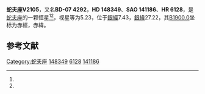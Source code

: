 {{Starbox begin
| name = 蛇夫座V2105
}}
{{Starbox observe
| epoch = [[J2000.0|J2000.0]]
| constell = [[蛇夫座|蛇夫座]]<ref name=SIMBAD>{{cite web
 | url=http://simbad.u-strasbg.fr/simbad/sim-id?Ident=HR+6128
 | title =Pulsating variable Star
 | publisher=Centre de Données astronomiques de Strasbourg
 | work=SIMBAD
 | accessdate=2012-07-13}}</ref><ref name=DATA>{{cite web
 | url=http://vizier.u-strasbg.fr/viz-bin/VizieR-5?-out.add=.&-source=5050&-corr=PK=HR&-out.max=9999&HR=6128
 | title=VizieR Detailed Page
 | accessdate=2012-07-13
 | archive-date=2016-03-05
 | archive-url=https://web.archive.org/web/20160305012950/http://vizier.u-strasbg.fr/viz-bin/VizieR-5?-out.add=.&-source=5050&-corr=PK=HR&-out.max=9999&HR=6128
 | dead-url=no
 }}</ref>
| 星官 = 
| ra = {{RA|16|27|43.5}}<ref name=SIMBAD /><ref name=DATA />
| dec = {{DEC|-7|35|53}}<ref name=SIMBAD /><ref name=DATA />
| appmag_v = 5.23<ref name=SIMBAD /><ref name=DATA />
}}
{{Starbox character
| class = M3-III<ref name=SIMBAD /><ref name=DATA />
| b-v = 1.72<ref name=SIMBAD /><ref name=DATA />
| u-b = 2.07<ref name=SIMBAD /><ref name=DATA />
| r-i = 1.29<ref name=SIMBAD /><ref name=DATA />
| variable = 
}}
{{Starbox astrometry
| radial_v = 2.07
| prop_mo_ra = 99
| parallax = 0.008
| p_error = 
}}
{{Starbox catalog
| names =BD-07 4292，[[SAO星表|SAO]] 141186，[[HD星表|HD]] 148349，[[HR星表|HR]] 6128}}
{{Starbox reference |Simbad=HR+6128}}
{{Starbox end}}

'''蛇夫座V2105'''，又名'''BD-07 4292'''，'''HD 148349'''、'''SAO 141186'''、'''HR 6128'''，是[[蛇夫座|蛇夫座]]的一颗恒星<ref name=SIMBAD /><ref name=DATA />，视星等为5.23，位于[[銀道座標系|銀經]]7.43，[[銀道座標系|銀緯]]27.22，其[[B1900.0|B1900.0]]坐标为赤經{{RA|16|22|20}}，赤緯{{DEC|-7|27.22|10}}。

== 参考文献 ==
{{reflist}}

{{star-stub}}

{{蛇夫座恒星}}
[[Category:蛇夫座|Category:蛇夫座]]
[[Category:HD和HDE天體|148349]]
[[Category:HR天體|6128]]
[[Category:SAO天體|141186]]